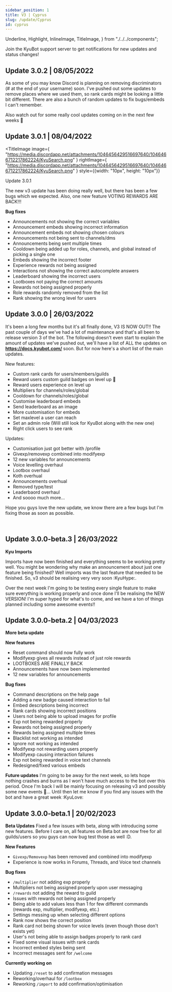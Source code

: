 ```yaml
---
sidebar_position: 1
title: V3 | Cyprus
slug: /update/Cyprus
id: cyprus
---
```


  Underline,
  Highlight,
  InlineImage,
  TitleImage,
} from "./../../components";

Join the KyuBot support server to get notifications for new updates and status changes!<br/>

<Underline />

## Update 3.0.2 | <Highlight>08/05/2022</Highlight>

As some of you may know Discord is planning on removing discriminators (# at the end of your username) soon. I've pushed out some updates to remove places where we used them, so rank cards might be looking a little bit different. There are also a bunch of random updates to fix bugs/embeds I can't remember.

Also watch out for some really cool updates coming on in the next few weeks 👀

## Update 3.0.1 | <Highlight>08/04/2022</Highlight>

<TitleImage
  image={
    "https://media.discordapp.net/attachments/1046456429516697640/1046466712217862224/KyuSearch.png"
  }
  rightImage={
    "https://media.discordapp.net/attachments/1046456429516697640/1046466712217862224/KyuSearch.png"
  }
  style={{width: "10px", height: "10px"}}
>
  <div>Update 3.0.1</div>
</TitleImage>

The new v3 update has been doing really well, but there has been a few bugs which we expected. Also, one new feature VOTING REWARDS ARE BACK!!!

**Bug fixes**

- Announcements not showing the correct variables
- Announcement embeds showing incorrect information
- Announcement embeds not showing chosen colours
- Announcements not being sent to channels/dms
- Announcements being sent multiple times
- Cooldown being added up for roles, channels, and global instead of picking a single one
- Embeds showing the incorrect footer
- Experience rewards not being assigned
- Interactions not showing the correct autocomplete answers
- Leaderboard showing the incorrect users
- Lootboxes not paying the correct amounts
- Rewards not being assigned properly
- Role rewards randomly removed from the list
- Rank showing the wrong level for users

## Update 3.0.0 | <Highlight>26/03/2022</Highlight>

It's been a long few months but it's all finally done, V3 IS NOW OUT!! The past couple of days we've had a lot of maintenance and that's all been to release version 3 of the bot.
The following doesn't even start to explain the amount of updates we've pushed out, we'll have a list of ALL the updates on **https://docs.kyubot.com/** soon. But for now here's a short list of the main updates.

New features:

- Custom rank cards for users/members/guilds
- Reward users custom guild badges on level up 👀
- Reward users experience on level up
- Multipliers for channels/roles/global
- Cooldown for channels/roles/global
- Customise leaderboard embeds
- Send leaderboard as an image
- More customisation for embeds
- Set maxlevel a user can reach
- Set an admin role (Will still look for KyuBot along with the new one)
- Right click users to see rank

Updates:

- Customisation just got better with /profile
- Givexp/removexp combined into modifyexp
- 12 new variables for announcements
- Voice levelling overhaul
- Lootbox overhaul
- Koth overhual
- Announcements overhual
- Removed type/test
- Leaderbaord overhaul
- And soooo much more...

Hope you guys love the new update, we know there are a few bugs but I'm fixing those as soon as possible.

<br />

## Update 3.0.0-beta.3 | <Highlight>26/03/2022</Highlight>

**Kyu Imports**

Imports have now been finished and everything seems to be working pretty well. You might be wondering why make an announcement about just one feature being finished? Well imports was the last feature that needed to be finished. So, v3 should be realising very very soon :KyuHype:.

Over the next week I'm going to be testing every single feature to make sure everything is working properly and once done I'll be realising the NEW VERSION! I'm super hyped for what's to come, and we have a ton of things planned including some awesome events!!

## Update 3.0.0-beta.2 | <Highlight>04/03/2023</Highlight>

**More beta update**

**New features**

- Reset command should now fully work
- Modifyexp gives all rewards instead of just role rewards
- LOOTBOXES ARE FINALLY BACK
- Announcements have now been implemented
- 12 new variables for announcements

**Bug fixes**

- Command descriptions on the help page
- Adding a new badge caused interaction to fail
- Embed descriptions being incorrect
- Rank cards showing incorrect positions
- Users not being able to upload images for profile
- Exp not being rewarded properly
- Rewards not being assigned properly
- Rewards being assigned multiple times
- Blacklist not working as intended
- Ignore not working as intended
- Modifyexp not rewarding users properly
- Modifyexp causing interaction failures
- Exp not being rewarded in voice text channels
- Redesigned/fixed various embeds

**Future updates**
I'm going to be away for the next week, so lets hope nothing crashes and burns as I won't have much access to the bot over this period. Once I'm back I will be mainly focusing on releasing v3 and possibly some new events :egg:... Until then let me know if you find any issues with the bot and have a great week :KyuLove:

## Update 3.0.0-beta.1 | <Highlight>20/02/2023</Highlight>

**Beta Updates**
Fixed a few issues with beta, along with introducing some new features. Before I care on, all features on Beta bot are now free for all guilds/users so you guys can now bug test those as well :D.

**New Features**

- `Givexp/Removexp` has been removed and combined into modifyexp
- Experience is now works in Forums, Threads, and Voice text channels

**Bug fixes**

- `/multiplier` not adding exp properly
- Multipliers not being assigned properly upon user messaging
- `/rewards` not adding the reward to guild
- Issues with rewards not being assigned properly
- Being able to add values less than 1 for few different commands (rewards exp, multiplier, modifyexp, etc.)
- Settings messing up when selecting different options
- Rank now shows the correct position
- Rank card not being shown for voice levels (even though those don't exists yet)
- User's not being able to assign badges properly to rank card
- Fixed some visual issues with rank cards
- Incorrect embed styles being sent
- Incorrect messages sent for `/welcome`

**Currently working on**

- Updating `/reset` to add confirmation messages
- Reworking/overhaul for `/lootbox`
- Reworking `/import` to add confirmation/optimisation
